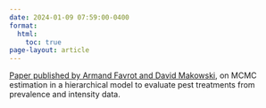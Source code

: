 ```yaml
---
date: 2024-01-09 07:59:00-0400
format:
  html:
    toc: true
page-layout: article
---
```


[Paper published by Armand Favrot and David Makowski](https://computo.sfds.asso.fr/published-202312-favrot-hierarchical/), on MCMC estimation in a hierarchical model to evaluate pest treatments from prevalence and intensity data.
